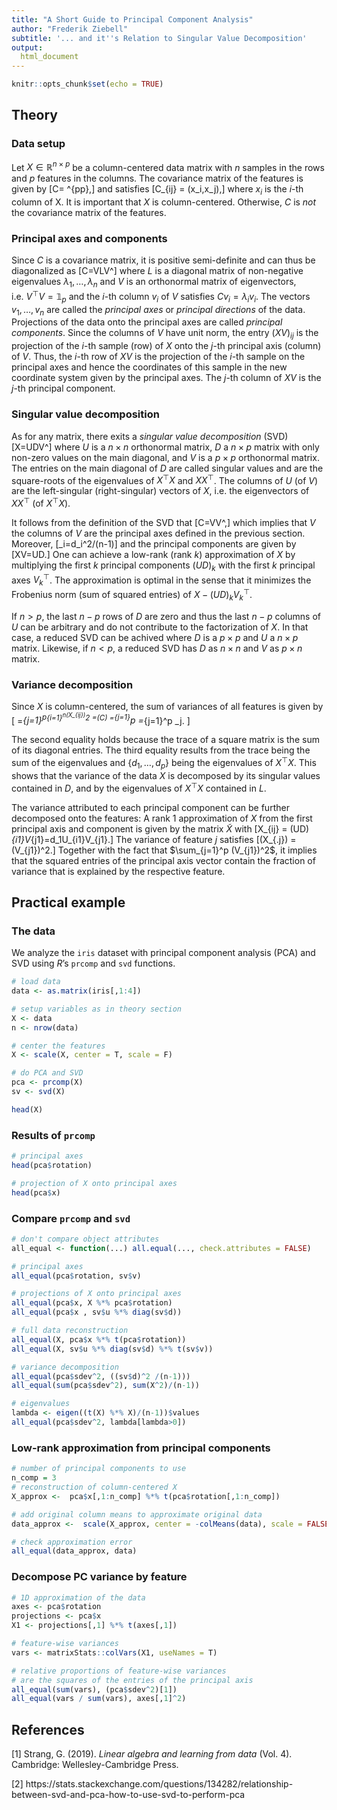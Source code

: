 ```yaml
---
title: "A Short Guide to Principal Component Analysis"
author: "Frederik Ziebell"
subtitle: '... and it''s Relation to Singular Value Decomposition'
output:
  html_document
---
```


<style type="text/css">
h1.title {
  text-align: center;
}
h3.subtitle {
  text-align: center;
}
h4.author {
  text-align: center;
}
</style>

\usepackage{amsmath}
\usepackage{mathtools}
\DeclareMathOperator{\tr}{tr}
\newcommand{\Var}{\mathrm{Var}}
\newcommand{\Cov}{\mathrm{Cov}}

```r
knitr::opts_chunk$set(echo = TRUE)
```

## Theory
### Data setup
Let $X\in\mathbb{R}^{n\times p}$ be a column-centered data matrix with $n$ samples in the rows and $p$ features in the columns. The covariance matrix of the features is given by \[C=\frac{X^\top X}{n-1} \in\mathbb{R}^{p\times p},\] and satisfies \[C_{ij} = \Cov(x_i,x_j),\] where $x_i$ is the $i$-th column of X. It is important that $X$ is column-centered. Otherwise, $C$ is *not* the covariance matrix of the features.

### Principal axes and components
Since $C$ is a covariance matrix, it is positive semi-definite and can thus be diagonalized as \[C=VLV^\top\] where $L$ is a diagonal matrix of non-negative eigenvalues $\lambda_1,\ldots,\lambda_n$ and $V$ is an orthonormal matrix of eigenvectors, i.e. $V^\top V=\mathbb{1}_p$ and  the $i$-th column $v_i$ of $V$ satisfies $Cv_i=\lambda_i v_i$. The vectors $v_1,\ldots,v_n$ are called the *principal axes* or *principal directions* of the data. Projections of the data onto the principal axes are called *principal components*. Since the columns of $V$ have unit norm, the entry $(XV)_{ij}$ is the projection of the $i$-th sample (row) of $X$ onto the $j$-th principal axis (column) of $V$. Thus, the $i$-th row of $XV$ is the projection of the $i$-th sample on the principal axes and hence the coordinates of this sample in the new coordinate system given by the principal axes. The $j$-th column of $XV$ is the $j$-th principal component.

### Singular value decomposition
As for any matrix, there exits a *singular value decomposition* (SVD) \[X=UDV^\top\] where $U$ is a $n\times n$ orthonormal matrix, $D$ a $n\times p$ matrix with only non-zero values on the main diagonal, and $V$ is a $p\times p$ orthonormal matrix. The entries on the main diagonal of $D$ are called singular values and are the square-roots of the eigenvalues of $X^\top X$ and $XX^\top$. The columns of $U$ (of $V$) are the left-singular (right-singular) vectors of $X$, i.e. the eigenvectors of $XX^\top$ (of $X^\top X$). 

It follows from the definition of the SVD that \[C=V\frac{D^2}{n-1}V^\top,\] which implies that $V$ the columns of $V$ are the principal axes defined in the previous section. Moreover, \[\lambda_i=d_i^2/(n-1)\] and the principal components are given by \[XV=UD.\] One can achieve a low-rank (rank $k$) approximation of $X$ by multiplying the first $k$ principal components $(UD)_k$ with the first $k$ principal axes $V_k^\top$. The approximation is optimal in the sense that it minimizes the Frobenius norm (sum of squared entries) of $X - (UD)_k{V_k}^\top$.

If $n>p$, the last $n-p$ rows of $D$ are zero and thus the last $n-p$ columns of $U$ can be arbitrary and do not contribute to the factorization of $X$. In that case, a reduced SVD can be achived where $D$ is a $p\times p$ and $U$ a $n\times p$ matrix. Likewise, if $n<p$, a reduced SVD has $D$ as $n\times n$ and $V$ as $p\times n$ matrix. 

### Variance decomposition
Since $X$ is column-centered, the sum of variances of all features is given by 
\[
\mathbb{V} =\frac{1}{n-1}\sum_{j=1}^p\sum_{i=1}^n(X_{ij})^2
=\tr(C)
=\sum_{j=1}^p \frac{d_j^2}{n-1}
=\sum_{j=1}^p \lambda_j.
\]

The second equality holds because the trace of a square matrix is the sum of its diagonal entries. The third equality results from the trace being the sum of the eigenvalues and $\{d_1,\ldots,d_p\}$ being the eigenvalues of $X^\top X$. This shows that the variance of the data $X$ is decomposed by its singular values contained in $D$, and by the eigenvalues of $X^\top X$ contained in $L$. 

The variance attributed to each principal component can be further decomposed onto the features: A rank $1$ approximation of $X$ from the first principal axis and component is given by the matrix $\tilde X$ with \[\tilde X_{ij} = (UD)_{i1}V_{j1}=d_1U_{i1}V_{j1}.\] The variance of feature $j$ satisfies \[\Var\left(\tilde X_{.j}\right) = \frac{d_1^2}{n-1}(V_{j1})^2.\] Together with the fact that $\sum_{j=1}^p (V_{j1})^2$, it implies that the squared entries of the principal axis vector contain the fraction of variance that is explained by the respective feature.

## Practical example

### The data
We analyze the `iris` dataset with principal component analysis (PCA) and SVD using *R*'s `prcomp` and `svd` functions.
```r
# load data
data <- as.matrix(iris[,1:4])

# setup variables as in theory section
X <- data
n <- nrow(data)

# center the features
X <- scale(X, center = T, scale = F)

# do PCA and SVD
pca <- prcomp(X)
sv <- svd(X)

head(X)
```

### Results of `prcomp`
```r
# principal axes
head(pca$rotation)

# projection of X onto principal axes
head(pca$x)
```

### Compare `prcomp` and `svd`
```r
# don't compare object attributes
all_equal <- function(...) all.equal(..., check.attributes = FALSE)

# principal axes
all_equal(pca$rotation, sv$v)

# projections of X onto principal axes
all_equal(pca$x, X %*% pca$rotation)
all_equal(pca$x , sv$u %*% diag(sv$d))

# full data reconstruction
all_equal(X, pca$x %*% t(pca$rotation))
all_equal(X, sv$u %*% diag(sv$d) %*% t(sv$v))

# variance decomposition
all_equal(pca$sdev^2, ((sv$d)^2 /(n-1)))
all_equal(sum(pca$sdev^2), sum(X^2)/(n-1))

# eigenvalues
lambda <- eigen((t(X) %*% X)/(n-1))$values
all_equal(pca$sdev^2, lambda[lambda>0])
```

### Low-rank approximation from principal components
```r
# number of principal components to use
n_comp = 3
# reconstruction of column-centered X
X_approx <-  pca$x[,1:n_comp] %*% t(pca$rotation[,1:n_comp])

# add original column means to approximate original data
data_approx <-  scale(X_approx, center = -colMeans(data), scale = FALSE)

# check approximation error
all_equal(data_approx, data)
```

### Decompose PC variance by feature
```r
# 1D approximation of the data
axes <- pca$rotation
projections <- pca$x
X1 <- projections[,1] %*% t(axes[,1])

# feature-wise variances
vars <- matrixStats::colVars(X1, useNames = T)

# relative proportions of feature-wise variances 
# are the squares of the entries of the principal axis
all_equal(sum(vars), (pca$sdev^2)[1])
all_equal(vars / sum(vars), axes[,1]^2)
```

## References
[1] Strang, G.\ (2019). *Linear algebra and learning from data* (Vol.\ 4). Cambridge: Wellesley-Cambridge Press.

[2] https://stats.stackexchange.com/questions/134282/relationship-between-svd-and-pca-how-to-use-svd-to-perform-pca